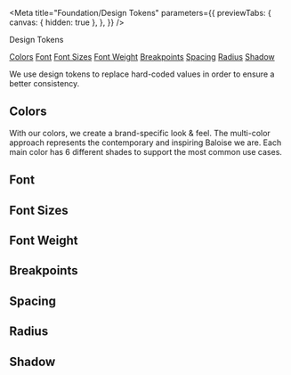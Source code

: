 
<Meta
  title="Foundation/Design Tokens"
  parameters={{
    previewTabs: {
      canvas: { hidden: true },
    },
  }}
/>

<bal-doc-banner subtitle="Foundation">Design Tokens</bal-doc-banner>

<bal-doc-tabs>
  <a href="#colors">Colors</a>
  <a href="#font">Font</a>
  <a href="#font-sizes">Font Sizes</a>
  <a href="#font-weight">Font Weight</a>
  <a href="#breakpoints">Breakpoints</a>
  <a href="#spacing">Spacing</a>
  <a href="#radius">Radius</a>
  <a href="#shadow">Shadow</a>
</bal-doc-tabs>

<bal-doc-lead>We use design tokens to replace hard-coded values in order to ensure a better consistency.</bal-doc-lead>

<h2 id="colors">Colors</h2>

With our colors, we create a brand-specific look & feel. The multi-color approach represents the contemporary and inspiring Baloise we are.
Each main color has 6 different shades to support the most common use cases.

<bal-doc-tokens-colors></bal-doc-tokens-colors>

<h2 id="font">Font</h2>

<bal-doc-tokens-font></bal-doc-tokens-font>

<h2 id="font-sizes">Font Sizes</h2>

<bal-doc-tokens-font-sizes></bal-doc-tokens-font-sizes>

<h2 id="font-weight">Font Weight</h2>

<bal-doc-tokens-font-weight></bal-doc-tokens-font-weight>

<h2 id="breakpoints">Breakpoints</h2>

<bal-doc-tokens-breakpoints></bal-doc-tokens-breakpoints>

<h2 id="spacing">Spacing</h2>

<bal-doc-tokens-spacing></bal-doc-tokens-spacing>

<h2 id="radius">Radius</h2>

<bal-doc-tokens-radius></bal-doc-tokens-radius>

<h2 id="shadow">Shadow</h2>

<bal-doc-tokens-shadow></bal-doc-tokens-shadow>

<bal-doc-github link="/stories/foundation/tokens.stories.mdx"></bal-doc-github>
